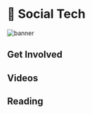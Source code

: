 
# 🌊 Social Tech

![banner](<img/Social_Technology(svg).svg>)

<Description
  text="Include your community in the value stream by using community hardware, and
  providing transparent systems for attention tracking, content storage, value
  transfer, and indexing."
/>

## Get Involved

<Cards>
  <Card
    title="<p><strong>Deploy Compute Tasks to the Network</strong></p>"
    description=" <p>You can run your app on Koii's existing network, or help your community so you can build a network of your own.</p>"
    link="impact"
    linkText="Deploy your first task"
    svgName="tasks"
    cardPerRow="3"
  />
  <Card
    title="<p><strong>Mine Attention on your App or Website</strong></p>"
    description="<p>KOII tokens are awarded to content creators and developers every day for the attention they generate.</p>"
    link="social-tech"
    linkText="Start Tracking Attention"
    svgName="node"
    cardPerRow="3"
  />
  <Card
    title="<p><strong>Apply for Ecosystem Support</strong></p>"
    description=" <p>Building a new project alone can be hard, but we're here to help.</p>"
    link="tools"
    linkText="Get in touch today"
    svgName="impact"
    cardPerRow="3"
  />
</Cards>

## Videos

<Cards>
  <Card
    title="<p>User Governance in Social Media</p>"
    link="https://www.youtube.com/watch?v=dc_vaBvUMHE&ab_channel=KoiiNetwork"
    linkText="Watch the Video"
    svgName="governanceVideo"
    cardPerRow="3"
  />
  <Card
    title="<p>Designing Koii Tasks (Tips and Tricks)</p>"
    link="https://www.youtube.com/watch?v=IFSBvDXK72c&t=630s&ab_channel=KoiiNetwork"
    linkText="Watch the Video"
    svgName="designTasksVideo"
    cardPerRow="3"
  />
  <Card
    title="<p>Using Reputation to Provide Security and Reduce Costs</p>"
    link="https://www.youtube.com/watch?v=mEzo0xRXh68&ab_channel=KoiiNetwork"
    linkText="Watch the Video"
    svgName="reputationVideo"
    cardPerRow="3"
  />
</Cards>

## Reading

<Cards>
  <Card
    title="<p><strong>Using Community Hardware to Run Apps</strong></p>"
    description=" <p>The compute sharing marketplace allows anyone to deploy tasks to a network of their community members. Don't have your own community yet? No stress - the Koii community would love to host your app.</p>"
    link="impact"
    linkText="Deploy your First Task"
    cardPerRow="3"
  />
  <Card
    title="<p><strong>Designing Reputation-Based Systems</strong></p>"
    description="<p>The key to stable decentralization is having a strong network of committed participants. CARP Apps are built around reputation.</p>"
    link="social-tech"
    linkText="Learn More about CARP"
    cardPerRow="3"
  />
  <Card
    title="<p><strong>Fast Transactions with the K2 Settlement Layer</strong></p>"
    description=" <p>Koii makes it easy to store and transfer value thanks to K2.</p>"
    link="tools"
    linkText="Get Started with Koii Tokens"
    cardPerRow="3"
  />
</Cards>
